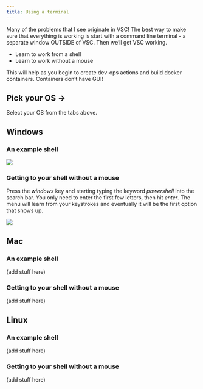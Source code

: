 ```yaml
---
title: Using a terminal
---
```


Many of the problems that I see originate in VSC!  The best way to make sure that everything is working is start with a command line terminal - a separate window OUTSIDE of VSC.  Then we'll get VSC working.

* Learn to work from a shell
* Learn to work without a mouse

This will help as you begin to create dev-ops actions and build docker containers.  Containers don't have GUI!

::: {.panel-tabset}

## Pick your OS ->

Select your OS from the tabs above.

## Windows

### An example shell

![](assets/powershell-window.png)


### Getting to your shell without a mouse

Press the *windows* key and starting typing the keyword *powershell* into the search bar. You only
need to enter the first few letters, then hit *enter*.  The menu will learn from your keystrokes
and eventually it will be the first option that shows up.

![](assets/getting-to-powershell.png)

## Mac

### An example shell

(add stuff here)

### Getting to your shell without a mouse

(add stuff here)

## Linux

### An example shell

(add stuff here)

### Getting to your shell without a mouse

(add stuff here)

:::
